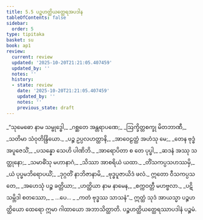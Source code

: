 ```yaml
---
title: 5.5 ပဉ္စဟတ္ထိယတ္ထေရအပဒါန
tableOfContents: false
sidebar:
  order: 5
type: tipitaka
basket: su
book: ap1
review:
  current: review
  updated: '2025-10-20T21:21:05.407459'
  updated_by: ''
  notes: ''
  history:
  - state: review
    date: '2025-10-20T21:21:05.407459'
    updated_by: ''
    notes: ''
    previous_state: draft
---
```



<DynamicBreadcrumb />


<ReviewStatus review={frontmatter.review} showDetails={true} />

<HypothesisAnnotation frontmatter={frontmatter} />

<Division number="77" book="ap1" e="ch" v="20" p="108">

<Paragraph number="1293" type="verses" book="ap1">
_“သုမေဓော နာမ သမ္ဗုဒ္ဓေါ,_  
_ဂစ္ဆတေ အန္တရာပဏေ;_  
_ဩက္ခိတ္တစက္ခု မိတဘာဏီ,_  
_သတိမာ သံဝုတိန္ဒြိယော._  

</Paragraph>

</Division>
<Division number="78" book="ap1" e="ch" v="20" p="108">

<Paragraph number="1294" type="verses" book="ap1">
_ပဉ္စ ဥပ္ပလဟတ္ထာနိ,_  
_အာဝေဠတ္ထံ အဟံသု မေ;_  
_တေန ဗုဒ္ဓံ အပူဇေသိံ,_  
_ပသန္နော သေဟိ ပါဏိဘိ._  

</Paragraph>

</Division>
<Division number="79" book="ap1" e="ch" v="20" p="108">

<Paragraph number="1295" type="verses" book="ap1">
_အာရောပိတာ စ တေ ပုပ္ဖါ,_  
_ဆဒနံ အဿု သတ္ထုနော;_  
_သမာဓိံသု မဟာနာဂံ,_  
_သိဿာ အာစရိယံ ယထာ._  

</Paragraph>

</Division>
<Division number="80" book="ap1" e="ch" v="20" p="109">

<Paragraph number="1296" type="verses" book="ap1">
_တိံသကပ္ပသဟဿမှိ,_  
_ယံ ပုပ္ဖမဘိရောပယိံ;_  
_ဒုဂ္ဂတိံ နာဘိဇာနာမိ,_  
_ဗုဒ္ဓပူဇာယိဒံ ဖလံ._  

</Paragraph>

</Division>
<Division number="81" book="ap1" e="ch" v="20" p="109">

<Paragraph number="1297" type="verses" book="ap1">
ဣတော ဝီသကပ္ပသတေ,_  
_အဟေသုံ ပဉ္စ ခတ္တိယာ;_  
_ဟတ္ထိယာ နာမ နာမေန,_  
_စက္ကဝတ္တီ မဟဗ္ဗလာ._  

</Paragraph>

</Division>
<Division number="82" book="ap1" e="ch" v="20" p="109">

<Paragraph number="1298" type="verses" book="ap1">
_ပဋိသမ္ဘိဒါ စတဿော,_  
_ …ပေ… _  
_ကတံ ဗုဒ္ဓဿ သာသနံ”._  

</Paragraph>

<Paragraph number="1299" book="ap1">
ဣတ္ထံ သုဒံ အာယသ္မာ ပဉ္စဟတ္ထိယော ထေရော ဣမာ ဂါထာယော အဘာသိတ္ထာတိ.

</Paragraph>
</Division>

<Paragraph number="1300" type="center" book="ap1">
ပဉ္စဟတ္ထိယတ္ထေရဿာပဒါနံ ပဉ္စမံ.
</Paragraph>
